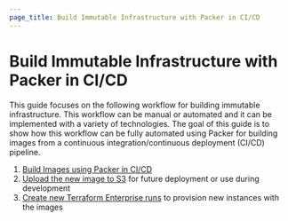 ```yaml
---
page_title: Build Immutable Infrastructure with Packer in CI/CD
---
```


# Build Immutable Infrastructure with Packer in CI/CD

This guide focuses on the following workflow for building immutable
infrastructure. This workflow can be manual or automated and it can be
implemented with a variety of technologies. The goal of this guide is to show
how this workflow can be fully automated using Packer for building images from
a continuous integration/continuous deployment (CI/CD) pipeline.

1. [Build Images using Packer in CI/CD](/guides/packer-on-cicd/build-image-in-cicd)
2. [Upload the new image to S3](/guides/packer-on-cicd/upload-images-to-artifact) for future deployment or use during development
3. [Create new Terraform Enterprise runs](/guides/packer-on-cicd/trigger-tfe) to provision new instances with the images
